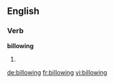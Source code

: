 ==English==

===Verb===
'''billowing'''

# {{present participle of|billow}}

[[de:billowing]]
[[fr:billowing]]
[[vi:billowing]]